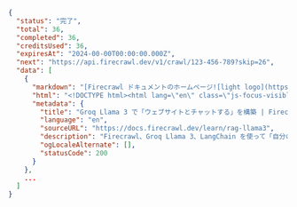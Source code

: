 ```json 完了
{
  "status": "完了",
  "total": 36,
  "completed": 36,
  "creditsUsed": 36,
  "expiresAt": "2024-00-00T00:00:00.000Z",
  "next": "https://api.firecrawl.dev/v1/crawl/123-456-789?skip=26",
  "data": [
    {
      "markdown": "[Firecrawl ドキュメントのホームページ![light logo](https://mintlify.s3-us-west-1.amazonaws.com/firecrawl/logo/light.svg)!...",
      "html": "<!DOCTYPE html><html lang=\"en\" class=\"js-focus-visible lg:[--scroll-mt:9.5rem]\" data-js-focus-visible=\"\">...",
      "metadata": {
        "title": "Groq Llama 3 で「ウェブサイトとチャットする」を構築 | Firecrawl",
        "language": "en",
        "sourceURL": "https://docs.firecrawl.dev/learn/rag-llama3",
        "description": "Firecrawl、Groq Llama 3、LangChain を使って「自分のウェブサイトとチャットする」ボットを作る方法を学びます。",
        "ogLocaleAlternate": [],
        "statusCode": 200
      }
    },
    ...
  ]
}
```
